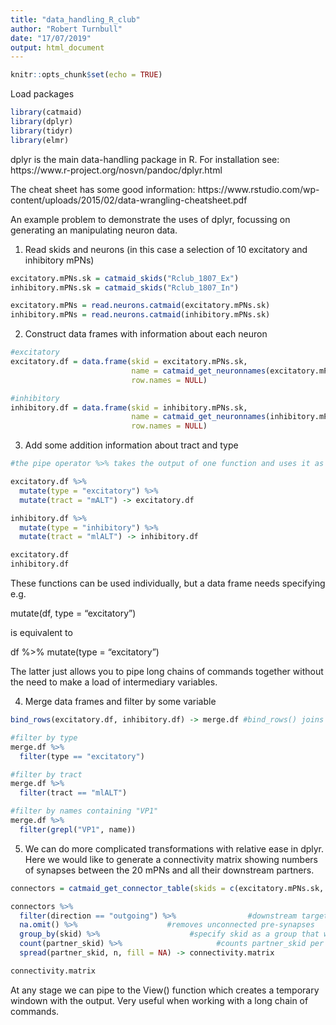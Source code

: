 ```yaml
---
title: "data_handling_R_club"
author: "Robert Turnbull"
date: "17/07/2019"
output: html_document
---
```


```r
knitr::opts_chunk$set(echo = TRUE)
```

Load packages
```r
library(catmaid)
library(dplyr)
library(tidyr)
library(elmr)
```

dplyr is the main data-handling package in R. For installation see: https://www.r-project.org/nosvn/pandoc/dplyr.html

The cheat sheet has some good information: https://www.rstudio.com/wp-content/uploads/2015/02/data-wrangling-cheatsheet.pdf

An example problem to demonstrate the uses of dplyr, focussing on generating an manipulating neuron data.


1. Read skids and neurons (in this case a selection of 10 excitatory and inhibitory mPNs)
```r
excitatory.mPNs.sk = catmaid_skids("Rclub_1807_Ex")
inhibitory.mPNs.sk = catmaid_skids("Rclub_1807_In")

excitatory.mPNs = read.neurons.catmaid(excitatory.mPNs.sk)
inhibitory.mPNs = read.neurons.catmaid(inhibitory.mPNs.sk)
```

2. Construct data frames with information about each neuron
```r
#excitatory
excitatory.df = data.frame(skid = excitatory.mPNs.sk, 
                           name = catmaid_get_neuronnames(excitatory.mPNs.sk), 
                           row.names = NULL)

#inhibitory
inhibitory.df = data.frame(skid = inhibitory.mPNs.sk, 
                           name = catmaid_get_neuronnames(inhibitory.mPNs.sk),
                           row.names = NULL)
```


3. Add some addition information about tract and type
```r
#the pipe operator %>% takes the output of one function and uses it as the input for another

excitatory.df %>% 
  mutate(type = "excitatory") %>% 
  mutate(tract = "mALT") -> excitatory.df

inhibitory.df %>% 
  mutate(type = "inhibitory") %>%
  mutate(tract = "mlALT") -> inhibitory.df

excitatory.df
inhibitory.df
```


These functions can be used individually, but a data frame needs specifying e.g.

mutate(df, type = "excitatory")

is equivalent to

df %>%
  mutate(type = "excitatory")
  
The latter just allows you to pipe long chains of commands together without the need to make a load of intermediary variables.


4. Merge data frames and filter by some variable
```r
bind_rows(excitatory.df, inhibitory.df) -> merge.df #bind_rows() joins by position

#filter by type
merge.df %>%
  filter(type == "excitatory")

#filter by tract
merge.df %>%
  filter(tract == "mlALT")

#filter by names containing "VP1"
merge.df %>%
  filter(grepl("VP1", name))
```


5. We can do more complicated transformations with relative ease in dplyr.
Here we would like to generate a connectivity matrix showing numbers of synapses between the 20 mPNs and all their downstream partners.
```r
connectors = catmaid_get_connector_table(skids = c(excitatory.mPNs.sk, inhibitory.mPNs.sk)) #a list of all connectors incoming and outgoing from the mPNs

connectors %>%
  filter(direction == "outgoing") %>%                #downstream targets only
  na.omit() %>%                    #removes unconnected pre-synapses
  group_by(skid) %>%                    #specify skid as a group that we want to perfrom some kind of summary on
  count(partner_skid) %>%                     #counts partner_skid per group (skid)
  spread(partner_skid, n, fill = NA) -> connectivity.matrix             #from the package "tidyr". Splits one column apart (partner_skid) and populates the new cells with new values (n)

connectivity.matrix
```
At any stage we can pipe to the View() function which creates a temporary windown with the output. Very useful when working with a long chain of commands.

